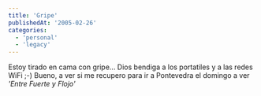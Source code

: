 ```yaml
---
title: 'Gripe'
publishedAt: '2005-02-26'
categories:
  - 'personal'
  - 'legacy'
---
```


Estoy tirado en cama con gripe... Dios bendiga a los portatiles y a las redes WiFi ;-) Bueno, a ver si me recupero para ir a Pontevedra el domingo a ver _'Entre Fuerte y Flojo'_
